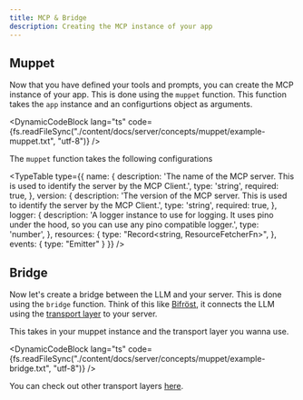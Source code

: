 ```yaml
---
title: MCP & Bridge
description: Creating the MCP instance of your app
---
```



## Muppet

Now that you have defined your tools and prompts, you can create the MCP instance of your app. This is done using the `muppet` function. This function takes the `app` instance and an configurtions object as arguments.

<DynamicCodeBlock lang="ts" code={fs.readFileSync("./content/docs/server/concepts/muppet/example-muppet.txt", "utf-8")} />

The `muppet` function takes the following configurations

<TypeTable
  type={{
    name: {
      description: 'The name of the MCP server. This is used to identify the server by the MCP Client.',
      type: 'string',
      required: true,
    },
    version: {
      description: 'The version of the MCP server. This is used to identify the server by the MCP Client.',
      type: 'string',
      required: true,
    },
    logger: {
      description: 'A logger instance to use for logging. It uses pino under the hood, so you can use any pino compatible logger.',
      type: 'number',
    },
    resources: {
      type: "Record<string, ResourceFetcherFn>",
    },
    events: {
      type: "Emitter<ClientToServerNotifications>"
    }
  }}
/>

## Bridge

Now let's create a bridge between the LLM and your server. This is done using the `bridge` function. Think of this like [Bifröst](https://en.wikipedia.org/wiki/Bifr%C3%B6st), it connects the LLM using the [transport layer](/docs/concepts/transports) to your server.

This takes in your muppet instance and the transport layer you wanna use.

<DynamicCodeBlock lang="ts" code={fs.readFileSync("./content/docs/server/concepts/muppet/example-bridge.txt", "utf-8")} />

You can check out other transport layers [here](/docs/concepts/transports).